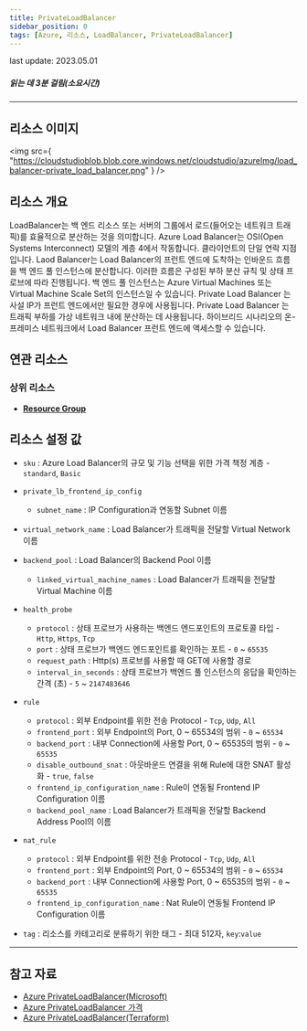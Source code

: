 ```yaml
---
title: PrivateLoadBalancer
sidebar_position: 0
tags: [Azure, 리소스, LoadBalancer, PrivateLoadBalancer]
---
```


<span className="theme-doc-version-badge badge badge--secondary">
    last update: 2023.05.01
</span>

##### 읽는 데 3분 걸림(소요시간)

---

## 리소스 이미지

<img
    src={
        "https://cloudstudioblob.blob.core.windows.net/cloudstudio/azureImg/load_balancer-private_load_balancer.png"
    }
/>

## 리소스 개요

LoadBalancer는 백 엔드 리소스 또는 서버의 그룹에서 로드(들어오는 네트워크 트래픽)를 효율적으로 분산하는 것을 의미합니다.
Azure Load Balancer는 OSI(Open Systems Interconnect) 모델의 계층 4에서 작동합니다. 클라이언트의 단일 연락 지점입니다.
Laod Balancer는 Load Balancer의 프런트 엔드에 도착하는 인바운드 흐름을 백 엔드 풀 인스턴스에 분산합니다.
이러한 흐름은 구성된 부하 분산 규칙 및 상태 프로브에 따라 진행됩니다.
백 엔드 풀 인스턴스는 Azure Virtual Machines 또는 Virtual Machine Scale Set의 인스턴스일 수 있습니다.
Private Load Balancer 는 사설 IP가 프런트 엔드에서만 필요한 경우에 사용됩니다. Private Load Balancer 는 트래픽 부하를 가상 네트워크 내에 분산하는 데 사용됩니다.
하이브리드 시나리오의 온-프레미스 네트워크에서 Load Balancer 프런트 엔드에 액세스할 수 있습니다.

## 연관 리소스

### 상위 리소스

-   [**Resource Group**](https://docs.cstudio.app/docs/resource/azure/Base/ResourceGroup)

## 리소스 설정 값

-   `sku` : Azure Load Balancer의 규모 및 기능 선택을 위한 가격 책정 계층 - `standard`, `Basic`

-   `private_lb_frontend_ip_config`

    -   `subnet_name` : IP Configuration과 연동할 Subnet 이름

-   `virtual_network_name` : Load Balancer가 트래픽을 전달할 Virtual Network 이름

-   `backend_pool` : Load Balancer의 Backend Pool 이름

    -   `linked_virtual_machine_names` : Load Balancer가 트래픽을 전달할 Virtual Machine 이름

-   `health_probe`

    -   `protocol` : 상태 프로브가 사용하는 백엔드 엔드포인트의 프로토콜 타입 - `Http`, `Https`, `Tcp`
    -   `port` : 상태 프로브가 백엔드 엔드포인트를 확인하는 포트 - `0` ~ `65535`
    -   `request_path` : Http(s) 프로브를 사용할 때 GET에 사용할 경로
    -   `interval_in_seconds` : 상태 프로브가 백엔드 풀 인스턴스의 응답을 확인하는 간격 (초) - `5` ~ `2147483646`

-   `rule`

    -   `protocol` : 외부 Endpoint를 위한 전송 Protocol - `Tcp`, `Udp`, `All`
    -   `frontend_port` : 외부 Endpoint의 Port, 0 ~ 65534의 범위 - `0` ~ `65534`
    -   `backend_port` : 내부 Connection에 사용할 Port, 0 ~ 65535의 범위 - `0` ~ `65535`
    -   `disable_outbound_snat` : 아웃바운드 연결을 위해 Rule에 대한 SNAT 활성화 - `true`, `false`
    -   `frontend_ip_configuration_name` : Rule이 연동될 Frontend IP Configuration 이름
    -   `backend_pool_name` : Load Balancer가 트래픽을 전달할 Backend Address Pool의 이름

-   `nat_rule`

    -   `protocol` : 외부 Endpoint를 위한 전송 Protocol - `Tcp`, `Udp`, `All`
    -   `frontend_port` : 외부 Endpoint의 Port, 0 ~ 65534의 범위 - `0` ~ `65534`
    -   `backend_port` : 내부 Connection에 사용할 Port, 0 ~ 65535의 범위 - `0` ~ `65535`
    -   `frontend_ip_configuration_name` : Nat Rule이 연동될 Frontend IP Configuration 이름

-   `tag` : 리소스를 카테고리로 분류하기 위한 태그 - 최대 512자, `key`:`value`

---

## 참고 자료

-   [Azure PrivateLoadBalancer(Microsoft)](https://learn.microsoft.com/ko-kr/azure/load-balancer/load-balancer-overview)
-   [Azure PrivateLoadBalancer 가격](https://azure.microsoft.com/en-us/pricing/details/load-balancer/)
-   [Azure PrivateLoadBalancer(Terraform)](https://registry.terraform.io/providers/hashicorp/azurerm/latest/docs/resources/lb)

